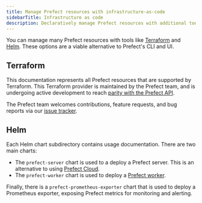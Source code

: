 ```yaml
---
title: Manage Prefect resources with infrastructure-as-code
sidebarTitle: Infrastructure as code
description: Declaratively manage Prefect resources with additional tools
---
```


You can manage many Prefect resources with tools like
[Terraform](https://www.terraform.io/) and [Helm](https://helm.sh/).  These
options are a viable alternative to Prefect's CLI and UI.

## Terraform


<TF name="resources" href={home.tf} />

This documentation represents all Prefect resources that are supported by Terraform.
This Terraform provider is maintained by the Prefect team, and is undergoing active development
to reach [parity with the Prefect API](https://github.com/PrefectHQ/terraform-provider-prefect/milestone/1).

The Prefect team welcomes contributions, feature requests, and bug reports
via our [issue tracker](https://github.com/PrefectHQ/terraform-provider-prefect/issues).

## Helm


<HELM name="resources" href={home.helm} />

Each Helm chart subdirectory contains usage documentation. There are two main charts:

- The `prefect-server` chart is used to a deploy a Prefect server. This is an alternative to using
  [Prefect Cloud](https://app.prefect.cloud/).
- The `prefect-worker` chart is used to deploy a [Prefect worker](/v3/deploy/infrastructure-concepts/workers).

Finally, there is a `prefect-prometheus-exporter` chart that is used to deploy a Prometheus exporter,
exposing Prefect metrics for monitoring and alerting.